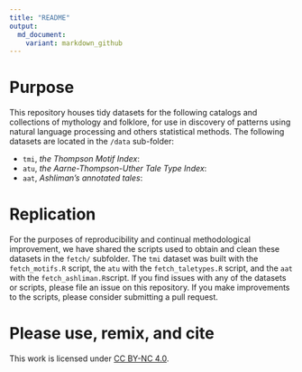 ```yaml
---
title: "README"
output: 
  md_document:
    variant: markdown_github
---
```


# Purpose

This repository houses tidy datasets for the following catalogs and collections of mythology and folklore, for use in discovery of patterns using natural language processing and others statistical methods.  The following datasets are located in the `/data` sub-folder:

- `tmi`, *the Thompson Motif Index*:
- `atu`, *the Aarne-Thompson-Uther Tale Type Index*:
- `aat`, *Ashliman's annotated tales*:

# Replication

For the purposes of reproducibility and continual methodological improvement, we have shared the scripts used to obtain and clean these datasets in the `fetch/` subfolder.  The `tmi` dataset was built with the `fetch_motifs.R` script, the `atu` with the `fetch_taletypes.R` script, and the `aat` with the `fetch_ashliman.R`script.  If you find issues with any of the datasets or scripts, please file an issue on this repository.  If you make improvements to the scripts, please consider submitting a pull request.

# Please use, remix, and cite

This work is licensed under [CC BY-NC 4.0](https://creativecommons.org/licenses/by-nc/4.0/).

